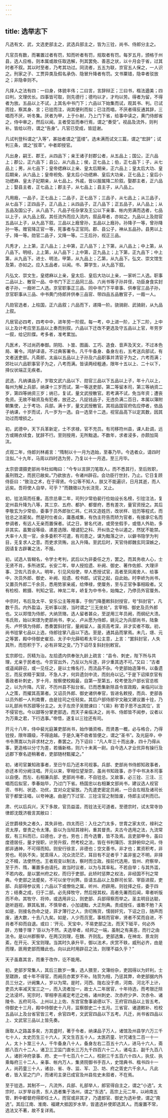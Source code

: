 ```yaml
---
---
---
```

title: 选举志下
---

凡选有文、武，文选吏部主之，武选兵部主之，皆为三铨，尚书、侍郎分主之。

凡官员有数，而署置过者有罚，知而听者有罚，规取者有罚。每岁五月，颁格于州县，选人应格，则本属或故任取选解，列其罢免、善恶之状，以十月会于省，过其时者不叙。其以时至者，乃考其功过。同流者，五五为联，京官五人保之，一人识之。刑家之子、工贾异类及假名承伪、隐冒升降者有罚。文书粟错，隐幸者驳放之；非隐幸则不。

凡择人之法有四：一曰身，体貌丰伟；二曰言，言辞辩正；三曰书，楷法遒美；四曰判，文理优长。四事皆可取，则先德行；德均以才，才均以劳。得者为留，不得者为放。五品以上不试，上其名中书门下；六品以下始集而试，观其书、判。已试而铨，察其身、言；已铨而注，询其便利而拟；已注而唱，不厌者得反通其辞，三唱而不厌，听冬集。厌者为甲，上于仆射，乃上门下省，给事中读之，黄门侍郎省之，侍中审之，然后以闻。主者受旨而奉行焉，谓之“奏受”。视品及流外，则判补。皆给以符，谓之“告身”。凡官已受成，皆廷谢。

凡试判登科谓之“入等”，甚拙者谓之“蓝缕”。选未满而试文三篇，谓之“宏辞”；试判三条，谓之“拔萃”。中者即授官。

凡出身，嗣王、郡王，从四品下；亲王诸子封郡公者，从五品上；国公，正六品上；郡公，正六品下；县公，从六品上；侯，正七品上；伯，正七品下；子，从七品上；男，从七品下；皇帝缌麻以上亲、皇太后期亲，正六品上；皇太后大功、皇后期亲，从六品上；皇帝袒免、皇太后小功缌麻、皇后大功亲，正七品上；皇后小功缌麻、皇太子妃期亲，从七品上。外戚，皆以服属降二阶叙。娶郡主者，正六品上；娶县主者，正七品上；郡主子，从七品上；县主子，从八品上。

凡用廕，一品子，正七品上；二品子，正七品下；三品子，从七品上；从三品子，从七品下；正四品子，正八品上；从四品子，正八品下；正五品子，从八品上；从五品及国公子，从八品下。凡品子任杂掌及王公以下亲事、帐内劳满而选者，七品以上子，从九品上叙。其任流外而应入流内，叙品卑者，亦如之。九品以上及勋官五品以上子，从九品下叙。三品以上廕曾孙，五品以上廕孙。孙降子一等，曾孙降孙一等。赠官降正官一等，死事者与正官同。郡、县公子，神从五品孙。县男以上子，降一等。勋官二品子，又降一等。二王后孙，视正三品。

凡秀才，上上第，正八品上；上中第，正八品下；上下第，从八品上；中上第，从八品下。明经，上上第，从八品下；上中第，正九品上；上下第，正九品下；中上第，从九品下。进士、明法，甲第，从九品上；乙第，从九品下。弘文、崇文馆生及第，亦如之。应入五品者，以闻。书、算学生，从九品下叙。

凡弘文、崇文生，皇缌麻以上亲，皇太后、皇后大功以上亲，一家听二人选。职事二品以上、散官一品、中书门下正三品同三品、六尚书等子孙并侄，功臣身食实封者子孙，一廕听二人选。京官职事正三品、同中书门下平章事、供奉官三品子孙，京官职事从三品、中书黄门侍郎并供奉三品官、带四品五品散官子，一廕一人。

凡勋官选者，上柱国，正六品叙；六品而下，递降一阶。骁骑尉、武骑尉，从九品上叙。

凡居官必四考，四考中中，进年劳一阶叙。每一考，中上进一阶，上下二阶，上中以上及计考应至五品以上奏而别叙。六品以下迁改不更选及守五品以上官，年劳岁一叙，给记阶牒。考多者，准考累加。

凡医术，不过尚药奉御。阴阳、卜筮、图画、工巧、造食、音声及天文，不过本色局、署令。鸿胪译语，不过典客署令。凡千牛备身、备身左右，五考送兵部试，有文者送吏部。凡斋郎，太庙以五品以上子孙及六品职事并清官子为之，六考而满；郊社以六品职事官子为之，八考而满。皆读两经粗通，限年十五以上、二十以下，择仪状端正无疾者。

武选，凡纳课品子，岁取文武六品以下、勋官三品以下五品以上子，年十八以上，每州为解上兵部，纳课十三岁而试，第一等送吏部，第二等留本司，第三等纳资二岁，第四等纳资三岁；纳已，复试，量文武授散官。若考满不试，免当年资；遭丧免资。无故不输资及有犯者，放还之。凡捉钱品子，无违负满二百日，本属以簿附朝集使，上于考功、兵部。满十岁，量文武授散官。其视品国官府佐应停者，依品子纳课，十岁而试，凡一岁为一选。自一选至十二选，视官品高下以定其数，因其功过而增损之。

初，武德中，天下兵革新定，士不求禄，官不充员。有司移符州县，课人赴调，远方或赐衣续食，犹辞不行。至则授用，无所黜退。不数年，求者浸多，亦颇加简汰。

贞观二年，侍郎刘林甫言：“隋制以十一月为选始，至春乃毕。今选者众，请四时注拟。”十九年，马周以四时选为劳，乃复以十一月选，至三月毕。

太宗尝谓摄吏部尚书杜如晦曰：“今专以言辞刀笔取人，而不悉其行，至后败职，虽刑戮之，而民已敝矣。”乃欲放古，令诸州辟召。会功臣行世封，乃止。它日复顾侍臣曰：“致治之术，在于得贤。今公等不知人，朕又不能遍识，日月其逝，而人远矣。吾将使人自举，可乎？”而魏徵以为长浇竞，又止。

初，铨法简而任重。高宗总章二年，司列少常伯裴行俭始设长名榜，引铨注法，复定州县升降为八等，其三京、五府、都护、都督府，悉有差次，量官资授之。其后李敬玄为少常伯，委事于员外郎张仁祎，仁祎又造姓历，改状样、铨历等程式，而铨总之法密矣。然是时仕者众，庸愚咸集，有伪主符告而矫为官者，有接承它名而参调者，有远人无亲而置保者。试之日，冒名代进，或旁坐假手，或借人外助，多非其实。虽繁设等级、递差选限、增谴犯之科、开纠告之令以遏之，然犹不能禁。大率十人竞一官，余多委积不可遣，有司患之，谋为黜落之计，以僻书隐学为判目，无复求人之意。而吏求货贿，出入升降。至武后时，天官侍郎魏玄同深嫉之，因请复古辟署之法，不报。

初，试选人皆糊名，令学士考判，武后以为非委任之方，罢之。而其务收人心，士无贤不肖，多所进奖。长安二年，举人授拾遗、补阙、御史、著作佐郎、大理评事、卫佐凡百余人。明年，引见风俗使，举人悉授试官，高者至凤阁舍人、给事中，次员外郎、御史、补阙、拾遗、校书郎。试官之起，自此始。时李峤为尚书，又置员外郎二千余员，悉用势家亲戚，给俸禄，使厘务，至与正官争事相殴者。又有检校、敕摄、判知之官。神龙二年，峤复为中书令，始悔之，乃停员外官厘务。

中宗时，韦后及太平、安乐公主等用事，于侧门降墨敕斜封授官，号“斜封官”，凡数千员。内外盈溢，无听事以居，当时谓之“三无坐处”，言宰相、御史及员外郎也。又以郑愔为侍郎，大纳货赂，选人留者甚众，至逆用三年员阙，而纲纪大溃。韦氏败，始以宋璟为吏部尚书，李乂、卢从愿为侍郎，姚元之为兵部尚书，陆象先、卢怀慎为侍郎，悉奏罢斜封官，量阙留人，虽资高考深，非才实者不取。初，尚书铨掌七品以上选，侍郎铨掌八品以下选。至是，通其品而掌焉。未几，璟、元之等罢，殿中侍御史崔涖、太子中允薛昭希太平公主意，上言：“罢斜封官，人失其所，而怨积于下，必有非常之变。”乃下诏尽复斜封别敕官。

玄宗即位，厉精为治。左拾遗内供奉张九龄上疏言：“县令、刺史，陛下所与共理，尤亲于民者也。今京官出外，乃反以为斥逐，非少重其选不可。”又曰：“古者或遥闻辟召，或一见任之，是以士脩名行，而流品不杂。今吏部始造簿书，以备遗忘，而反求精于案牍，不急人才，何异遗剑中流，而刻舟以记。”于是下诏择京官有善政者补刺史，岁十月，按察使校殿最，自第一至第五，校考使及户部长官总核之，以为升降。凡官，不历州县不拟台省。已而悉集新除县令宣政殿，亲临问以治人之策，而擢其高第者。又诏员外郎、御史诸供奉官，皆进名敕授，而兵、吏部各以员外郎一人判南曹，由是铨司之任轻矣。其后户部侍郎宇文融又建议置十铨，乃以礼部尚书苏颋等分主之。太子左庶子吴兢谏曰：“《易》称‘君子思不出其位’，言不侵官也。今以颋等分掌吏部选，而天子亲临决之，尚书、侍郎皆不闻参，议者以为万乘之君，下行选事。”帝悟，遂复以三铨还有司。

开元十八年，侍中裴光庭兼吏部尚书，始作循资格，而贤愚一概，必与格合，乃得铨授，限年蹑级，不得逾越。于是久淹不收者皆便之，谓之“圣书”。及光庭卒，中书令萧嵩以为非求材之方，奏罢之。乃下诏曰：“凡人年三十而出身，四十乃得从事，更造格以分寸为差，若循新格，则六十未离一尉。自今选人才业优异有操行及远郡下寮名迹稍著者，吏部随材甄擢之。”

初，诸司官兼知政事者，至日午后乃还本司视事。兵部、吏部尚书侍郎知政事者，亦还本司分阙注唱。开元以来，宰相位望渐崇，虽尚书知政事，亦于中书决本司事以自便。而左、右相兼兵部、吏部尚书者，不自铨总。又故事，必三铨、三注、三唱而后拟官，季春始毕，乃过门下省。杨国忠以右相兼文部尚书，建议选人视官资、书判、状迹、功优，宜对众定留放。乃先遣吏密定员阙，一日会左相及诸司长官于都堂注唱，以夸神速。由是门下过官、三铨注官之制皆废，侍郎主试判而已。

肃、代以后兵兴，天下多故，官员益滥，而铨法无可道者。至德宗时，试太常寺协律郎沈既济极言其敝曰：

近世爵禄失之者久，其失非他，四太而已：入仕之门太多，世胄之家太优，禄利之资太厚，督责之令太薄。臣以为当轻其禄利，重其督责。夫古今选用之法，九流常叙，有三科而已，曰德也，才也，劳也；而今选曹，皆不及焉。且吏部甲令，虽曰度德居任，量才授职，计劳升叙，然考校之法，皆在书判簿历、言辞俯仰之间，侍郎非通神，不可得而知。则安行徐言，非德也；空文善书，非才也；累资积考，非劳也。苟执不失，犹乖得人，况众流茫茫，耳目有不足者乎？盖非鉴之不明，非择之不精，法使然也。王者观变以制法，察时而立政。按前代选用，皆州、府察举，至于齐、隋，署置多由请托。故当时议者，以为与其率私，不若自举；与其外滥，不若内收。是以罢州府之权，而归于吏部。此矫时惩弊之权法，非经国不刊之常典。今吏部之法蹙矣，不可以坐守刓弊。臣请五品以上及群司长官、宰臣进叙，吏部、兵部得参议焉；六品以下或僚佐之属，听州、府辟用。则铨择之任，委于四方；结奏之成，归于二部。必先择牧守，然后授其权。高者先署而后闻，卑者听版而不命。其牧守、将帅，或选用非公，则吏部、兵部得察而举之。圣主明目达聪，逖听遐视，罪其私冒。不慎举者，小加谴黜，大正刑典。责成授任，谁敢不勉？夫如是，则接名伪命之徒，菲才薄行之人，贪叨贿货，懦弱奸宄，下诏之日，随声而废，通大数，十去八九矣。如是，人少而员宽，事核而官审，贤者不奖而自进，不肖者不抑而自退。或曰：‘开元、天宝中，不易吏部之法，而天下砥平，何必外辟，方臻于理？’臣以为不然。夫选举者，经邦之一端，虽制之有美恶，而行之由法令。是以州郡察举，在两汉则理，在魏、齐则乱。吏部选集，在神龙、景龙则紊，在开元、天宝则理。当其时久承升平，御以法术，庆赏不轶，威刑必齐，由是而理，匪用吏部而臻此也。向以此时用辟召之法，则理不益久乎？”

天子虽嘉其言，而重于改作，讫不能用。

初，吏部岁常集人，其后三数岁一集，选人猥至，文簿纷杂，吏因得以为奸利，士至蹉跌，或十年不得官，而阙员亦累岁不补。陆贽为相，乃惩其弊，命吏部据内外员三分之，计阙集人，岁以为常。是时，河西、陇右没于虏，河南、河北不上计，吏员大率减天宝三之一，而入流者加一，故士人二年居官，十年待选，而考限迁除之法浸坏。宪宗时，宰相李吉甫定考迁之格，诸州刺史、次赤府少尹、次赤令、诸陵令、五府司马、上州以上上佐、东宫官詹事谕德以下、王府官四品以上皆五考。侍御史十三月，殿中侍御史十八月，监察御史二十五月。三省官、诸道敕补、检校五品以上及台省官皆三考，余官四考，文武官四品以下五考。凡迁，尚书省四品以上、文武官三品以上皆先奏。

唐取人之路盖多矣，方其盛时，著于令者，纳课品子万人，诸馆及州县学六万三千七十人，太史历生三十六人，天文生百五十人，太医药童、针咒诸生二百一十一人，太卜卜筮三十人，千牛备身八十人，备身左右二百五十六人，进马十六人，斋郎八百六十二人，诸卫三卫监门直长三万九千四百六十二人，诸屯主、副千九百八人，诸折冲府录事、府、史一千七百八十二人，校尉三千五百六十四人，执仗、执乘每府三十二人，亲事、帐内万人，集贤院御书手百人，史馆典书、楷书四十一人，尚药童三十人，诸台、省、寺、监、军、卫、坊、府之胥史六千余人。凡此者，皆入官之门户，而诸司主录已成官及州县佐史未叙者，不在焉。

至于铨选，其制不一，凡流外，兵部、礼部举人，郎官得自主之，谓之“小选”。太宗时，以岁旱谷贵，东人选者集于洛州，谓之“东选”。高宗上元二年，以岭南五管、黔中都督府得即任土人，而官或非其才，乃遣郎官、御史为选补使，谓之“南选”。其后江南、淮南、福建大抵因岁水旱，皆遣选补使即选其人。而废置不常，选法又不著，故不复详焉。

